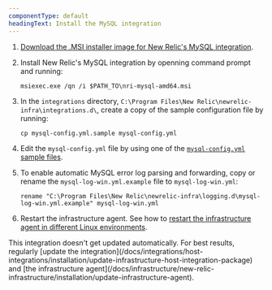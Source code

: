 ```yaml
---
componentType: default
headingText: Install the MySQL integration
---
```


1. [Download the .MSI installer image for New Relic's MySQL integration](https://download.newrelic.com/infrastructure_agent/windows/integrations/nri-mysql/nri-mysql-amd64.msi).

2. Install New Relic's MySQL integration by openning command prompt and running:
    ```shell
    msiexec.exe /qn /i $PATH_TO\nri-mysql-amd64.msi
    ```

3. In the `integrations` directory, `C:\Program Files\New Relic\newrelic-infra\integrations.d\`, create a copy of the sample configuration file by running:
    ```shell
    cp mysql-config.yml.sample mysql-config.yml
    ```

4. Edit the `mysql-config.yml` file by using one of the [`mysql-config.yml` sample files](#examples).

5. To enable automatic MySQL error log parsing and forwarding, copy or rename the `mysql-log-win.yml.example` file to `mysql-log-win.yml`:
    ```shell
    rename "C:\Program Files\New Relic\newrelic-infra\logging.d\mysql-log-win.yml.example" mysql-log-win.yml
    ```

6. Restart the infrastructure agent. See how to [restart the infrastructure agent in different Linux environments](/docs/infrastructure/install-infrastructure-agent/manage-your-agent/start-stop-restart-infrastructure-agent/#linux).


<Callout variant="important">
This integration doesn't get updated automatically. For best results, regularly [update the integration](/docs/integrations/host-integrations/installation/update-infrastructure-host-integration-package) and [the infrastructure agent](/docs/infrastructure/new-relic-infrastructure/installation/update-infrastructure-agent).
</Callout>
